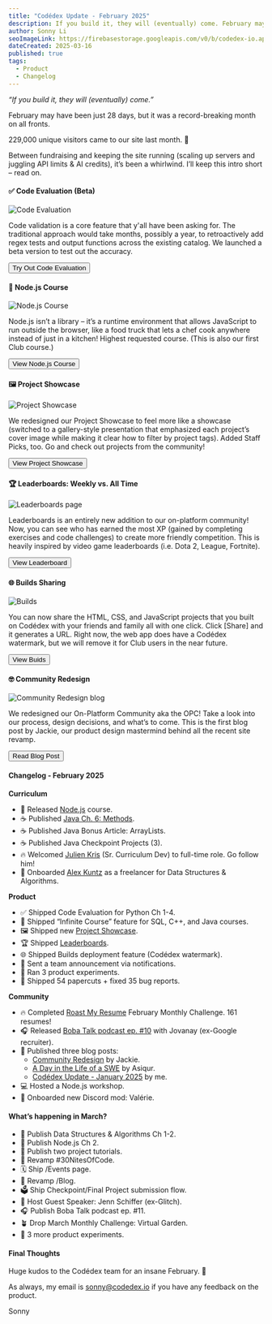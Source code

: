 ```yaml
---
title: "Codédex Update - February 2025"
description: If you build it, they will (eventually) come. February may have been just 28 days, but it was a record-breaking month on all fronts. 🔥
author: Sonny Li
seoImageLink: https://firebasestorage.googleapis.com/v0/b/codedex-io.appspot.com/o/blogs%2Fcodedex-update-february-2025%2Fbanner.png?alt=media&token=327fe93a-23d0-487c-846d-18d91de21f71
dateCreated: 2025-03-16
published: true
tags:
  - Product
  - Changelog
---
```


_“If you build it, they will (eventually) come.”_

February may have been just 28 days, but it was a record-breaking month on all fronts.

229,000 unique visitors came to our site last month. 🤯 

Between fundraising and keeping the site running (scaling up servers and juggling API limits & AI credits), it’s been a whirlwind. I’ll keep this intro short – read on.

#### ✅ Code Evaluation (Beta)

![Code Evaluation](https://i.imgur.com/DNi9Sbl.gif)

Code validation is a core feature that y'all have been asking for. The traditional approach would take months, possibly a year, to retroactively add regex tests and output functions across the existing catalog. We launched a beta version to test out the accuracy.

<div style={{ display: "flex", justifyContent: "center", marginBottom: "1.2rem", transform: "scale(.9)" }}>
  <a href="https://www.codedex.io/python/01-setting-up" style={{ all: "unset" }} target="_blank" and rel="noopener noreferrer"><Button variant="yellow">Try Out Code Evaluation</Button></a>
</div>

#### 🦠 Node.js Course

![Node.js Course](https://i.imgur.com/hmSsAlw.gif)

Node.js isn’t a library – it’s a runtime environment that allows JavaScript to run outside the browser, like a food truck that lets a chef cook anywhere instead of just in a kitchen! Highest requested course. (This is also our first Club course.)

<div style={{ display: "flex", justifyContent: "center", marginBottom: "1.2rem", transform: "scale(.9)" }}>
  <a href="https://www.codedex.io/nodejs" style={{ all: "unset" }} target="_blank" and rel="noopener noreferrer"><Button variant="yellow">View Node.js Course</Button></a>
</div>

#### 🖼 Project Showcase

![Project Showcase](https://i.imgur.com/2AJvuxl.png)

We redesigned our Project Showcase to feel more like a showcase (switched to a gallery-style presentation that emphasized each project’s cover image while making it clear how to filter by project tags). Added Staff Picks, too. Go and check out projects from the community!

<div style={{ display: "flex", justifyContent: "center", marginBottom: "1.2rem", transform: "scale(.9)" }}>
  <a href="https://www.codedex.io/community/project-showcase" style={{ all: "unset" }} target="_blank" and rel="noopener noreferrer"><Button variant="yellow">View Project Showcase</Button></a>
</div>

#### 🏆 Leaderboards: Weekly vs. All Time

![Leaderboards page](https://i.imgur.com/XxKNWdM.png)

Leaderboards is an entirely new addition to our on-platform community! Now, you can see who has earned the most XP (gained by completing exercises and code challenges) to create more friendly competition. This is heavily inspired by video game leaderboards (i.e. Dota 2, League, Fortnite).

<div style={{ display: "flex", justifyContent: "center", marginBottom: "1.2rem", transform: "scale(.9)" }}>
  <a href="https://www.codedex.io/community/leaderboards" style={{ all: "unset" }} target="_blank" and rel="noopener noreferrer"><Button variant="yellow">View Leaderboard</Button></a>
</div>

#### 🌐 Builds Sharing

![Builds](https://i.imgur.com/57dpRyU.png)

You can now share the HTML, CSS, and JavaScript projects that you built on Codédex with your friends and family all with one click. Click [Share] and it generates a URL. Right now, the web app does have a Codédex watermark, but we will remove it for Club users in the near future.

<div style={{ display: "flex", justifyContent: "center", marginBottom: "1.2rem", transform: "scale(.9)" }}>
  <a href="https://www.codedex.io/builds" style={{ all: "unset" }} target="_blank" and rel="noopener noreferrer"><Button variant="yellow">View Buids</Button></a>
</div>

#### 🤓 Community Redesign

![Community Redesign blog](https://i.imgur.com/OFseIMe.png)

We redesigned our On-Platform Community aka the OPC! Take a look into our process, design decisions, and what’s to come. This is the first blog post by Jackie, our product design mastermind behind all the recent site revamp.

<div style={{ display: "flex", justifyContent: "center", marginBottom: "1.2rem", transform: "scale(.9)" }}>
  <a href="https://www.codedex.io/blog/community-redesign" style={{ all: "unset" }} target="_blank" and rel="noopener noreferrer"><Button variant="yellow">Read Blog Post</Button></a>
</div>

#### Changelog - February 2025

**Curriculum**

- 🦠 Released [Node.js](https://www.codedex.io/nodejs) course.
- ☕️ Published [Java Ch. 6: Methods](https://www.codedex.io/java).
- ☕️ Published Java Bonus Article: ArrayLists.
- ☕️ Published Java Checkpoint Projects (3).
- 🔥 Welcomed [Julien Kris](https://www.codedex.io/@Julien) (Sr. Curriculum Dev) to full-time role. Go follow him!
- 👋 Onboarded [Alex Kuntz](https://www.linkedin.com/in/alex-kuntz-09) as a freelancer for Data Structures & Algorithms.

**Product**

- ✅ Shipped Code Evaluation for Python Ch 1-4.
- 🤖 Shipped “Infinite Course” feature for SQL, C++, and Java courses.
- 🖼️ Shipped new [Project Showcase](https://www.codedex.io/community/project-showcase).
- 🏆 Shipped [Leaderboards](https://www.codedex.io/community/leaderboards).
- 🌐 Shipped Builds deployment feature (Codédex watermark).
- 📣 Sent a team announcement via notifications.
- 🧪 Ran 3 product experiments.
- 🧹 Shipped 54 papercuts + fixed 35 bug reports.

**Community**

- 🔥 Completed [Roast My Resume](https://www.codedex.io/community/monthly-challenge/february-2025?) February Monthly Challenge. 161 resumes!
- 🎧 Released [Boba Talk podcast ep. #10](https://open.spotify.com/episode/3M4OKP3ISr1ycfXta2xvFY) with Jovanay (ex-Google recruiter).
- 📰 Published three blog posts:
  - [Community Redesign](https://www.codedex.io/blog/community-redesign) by Jackie.
  - [A Day in the Life of a SWE](https://www.codedex.io/blog/a-day-in-the-life-of-a-software-engineer-at-a-startup) by Asiqur.
  - [Codédex Update - January 2025](https://www.codedex.io/blog/codedex-update-january-2025) by me.
- 💻 Hosted a Node.js workshop.
- 👋 Onboarded new Discord mod: Valérie.

#### What’s happening in March?

- 📝 Publish Data Structures & Algorithms Ch 1-2.
- 📝 Publish Node.js Ch 2.
- 📝 Publish two project tutorials.
- 🐣 Revamp #30NitesOfCode.
- 🗓️ Ship /Events page.
- 📰 Revamp /Blog.
- 🗳️ Ship Checkpoint/Final Project submission flow.
- 🏡 Host Guest Speaker: Jenn Schiffer (ex-Glitch).
- 🎧 Publish Boba Talk podcast ep. #11.
- 🪴 Drop March Monthly Challenge: Virtual Garden.
- 🧪 3 more product experiments.

#### Final Thoughts

Huge kudos to the Codédex team for an insane February. 🫰 

As always, my email is sonny@codedex.io if you have any feedback on the product.

Sonny
